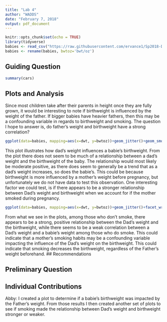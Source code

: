 ---
title: "Lab 4"
author: "WADDS"
date: "February 7, 2018"
output: pdf_document
---

```{r setup, include=FALSE}
knitr::opts_chunk$set(echo = TRUE)
library(tidyverse)
babies <- read_csv("https://raw.githubusercontent.com/ervance1/Sp2018-Data-Science-repo/master/babies2a.dat")
babies <- rename(babies, bwtoz='bwt/oz')
```

## Guiding Question



```{r cars}
summary(cars)
```

## Plots and Analysis

Since most children take after their parents in height once they are fully grown, it would be interesting to note if birthweight is influenced by the weight of the father. If bigger babies have heavier fathers, then this may be a confounding variable in regards to birthweight and smoking. The question I hope to answer is, do father's weight and birthweight have a strong correlation?

```{r abby}
ggplot(data=babies, mapping=aes(x=dwt, y=bwtoz))+geom_jitter()+geom_smooth(re=FALSE, method="lm")
```
This plot illustrates how dad's weight influences a babie's birthweight. From the plot there does not seem to be much of a relationship between a dad's weight and the birthweight of the baby. The relationship would most likely be moderate positive, as there does seem to generally be a trend that as a dad's weight increases, so does the babie's. This could be because birthweight is more influenced by a mother's weight before pregnancy, but unfortunately we do not have data to test this observation. One interesting factor we could test, is if there appears to be a stronger relationship between Dad's weight and birthweight when we account for if the mother smoked during pregnancy.
```{r abby}
ggplot(data=babies, mapping=aes(x=dwt, y=bwtoz))+geom_jitter()+facet_wrap(~ifelse(smoke,"Doesn't Smoke", "Smokes"))+geom_smooth(re=FALSE, method="lm")
```
From what we see in the plots, among those who don't smoke, there appears to be a strong, positive relationship between the Dad's weight and the birthweight, while there seems to be a weak correlation between a Dad's weight and a babie's weight among those who do smoke. This could indicate that a mother's smoking habits may be a confounding variable impacting the influence of the Dad's weight on the birthweight. This could indicate that smoking decreases the birthweight, regardless of the Father's weight beforehand.
## Recommendations

## Preliminary Question

## Individual Contributions
Abby: I created a plot to determine if a babie's birthweight was impacted by the Father's weight. From those results I then created another set of plots to see if smoking made the relationship between Dad's weight and birthweight stronger or weaker. 
